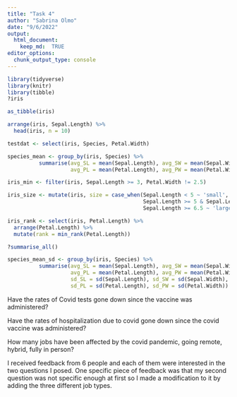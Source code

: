 ```yaml
---
title: "Task 4"
author: "Sabrina Olmo"
date: "9/6/2022"
output: 
  html_document:
    keep_md:  TRUE 
editor_options: 
  chunk_output_type: console
---
```


```r
library(tidyverse)
library(knitr)
library(tibble)
?iris

as_tibble(iris)

arrange(iris, Sepal.Length) %>%
  head(iris, n = 10)

testdat <- select(iris, Species, Petal.Width)

species_mean <- group_by(iris, Species) %>% 
          summarise(avg_SL = mean(Sepal.Length), avg_SW = mean(Sepal.Width), 
                    avg_PL = mean(Petal.Length), avg_PW = mean(Petal.Width))

iris_min <- filter(iris, Sepal.Length >= 3, Petal.Width != 2.5)

iris_size <- mutate(iris, size = case_when(Sepal.Length < 5 ~ 'small',
                                           Sepal.Length >= 5 & Sepal.Length < 6.5  ~ 'medium',
                                           Sepal.Length >= 6.5 ~ 'large'))

iris_rank <- select(iris, Petal.Length) %>%
  arrange(Petal.Length) %>%
  mutate(rank = min_rank(Petal.Length))

?summarise_all()

species_mean_sd <- group_by(iris, Species) %>% 
          summarise(avg_SL = mean(Sepal.Length), avg_SW = mean(Sepal.Width), 
                    avg_PL = mean(Petal.Length), avg_PW = mean(Petal.Width),
                    sd_SL = sd(Sepal.Length), sd_SW = sd(Sepal.Width), 
                    sd_PL = sd(Petal.Length), sd_PW = sd(Petal.Width)) 
```

Have the rates of Covid tests gone down since the vaccine was administered?

Have the rates of hospitalization due to covid gone down since the covid vaccine was administered?

How many jobs have been affected by the covid pandemic, going remote, hybrid, fully in person?

I received feedback from 6 people and each of them were interested in the two questions I posed. One specific piece of feedback was that my second question was not specific enough at first so I made a modification to it by adding the three different job types.